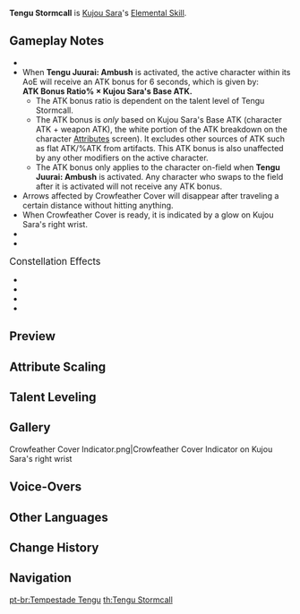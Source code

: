 {{Talent Infobox
|image         = Talent Tengu Stormcall.png
|character     = Kujou Sara
|type          = Elemental Skill
|info          = Retreats rapidly with the speed of a tengu, summoning the protection of the Crowfeather.<br />Gains Crowfeather Cover for 18s, and when Kujou Sara fires a fully-charged Aimed Shot, Crowfeather Cover will be consumed, and will leave a Crowfeather at the target location.<br />Crowfeathers will trigger Tengu Juurai: Ambush after a short time, dealing {{Color|Electro DMG}} and granting the active character within its [[AoE]] an ATK Bonus based on Kujou Sara's Base ATK.<br /><br />The ATK Bonuses from different Tengu Juurai will not stack, and their effects and duration will be determined by the last Tengu Juurai to take effect.
|energyGen     = This skill generates '''3''' elemental particles when Tengu Juurai: Ambush hits at least 1 target.
|particles     = 3
|CD            = 10s
|duration      = 18s
|attr1         = Tengu Juurai: Ambush DMG
|value1        = 125.8–267.2%
|attr2         = ATK Bonus Ratio
|value2        = 43–91.2%
|attr3         = ATK Bonus Duration
|value3        = 6s
|utility1      = AoE
|utility2      = Party ATK Increase
|utility3      = ATK Increase
|scale_att1    = Base ATK
|scale_att2    = ATK
}}
{{Description|The tengu race have never lacked for exceptional talents who have received an Electro Vision. It's just that they often habitually chant praises to the Electro Archon while manipulating Electro. The chants go something like this<br />"Show forth your might, O praiseworthy Narukami, and grant this supplicant your thunderous might! Sowaka!"}}
'''Tengu Stormcall''' is [[Kujou Sara]]'s [[Elemental Skill]].

==Gameplay Notes==
*{{TalentNote|particles|Tengu Juurai: Ambush|3}}
*When '''Tengu Juurai: Ambush''' is activated, the active character within its AoE will receive an ATK bonus for 6 seconds, which is given by:<br />'''ATK Bonus Ratio% × Kujou Sara's Base ATK.'''
**The ATK bonus ratio is dependent on the talent level of Tengu Stormcall.
**The ATK bonus is ''only'' based on Kujou Sara's Base ATK (character ATK + weapon ATK), the white portion of the ATK breakdown on the character [[Attributes]] screen). It excludes other sources of ATK such as flat ATK/%ATK from artifacts. This ATK bonus is also unaffected by any other modifiers on the active character.
**The ATK bonus only applies to the character on-field when '''Tengu Juurai: Ambush''' is activated. Any character who swaps to the field after it is activated will not receive any ATK bonus.
*Arrows affected by Crowfeather Cover will disappear after traveling a certain distance without hitting anything.
*When Crowfeather Cover is ready, it is indicated by a glow on Kujou Sara's right wrist.
*{{TalentNote|character=Kujou Sara|talent=Tengu Stormcall|ascension|1|Immovable Will}}
*{{TalentNote|character=Kujou Sara|talent=Tengu Stormcall|ascension|2|Decorum}}

;<big>Constellation Effects</big>
*{{TalentNote|constellation|1|Crow's Eye}}
*{{TalentNote|constellation|2|Dark Wings}}
*{{TalentNote|constellation|5|Spellsinger}}
*{{TalentNote|constellation|6|Sin of Pride}}

==Preview==
{{Preview
|file1    = Tengu Stormcall Preview
|caption1 = Press

|file2    = Tengu Stormcall Crowfeather Cover Preview
|caption2 = Crowfeather Cover to Tengu Juurai: Ambush
}}

==Attribute Scaling==
{{Talent Scaling
|talentType=Elemental Skill
|levels=14
|order=tengujuuraiambushdmg,atkbonusratio,atkbonusduration,duration,cd
|titles=Tengu Juurai: Ambush DMG (%),ATK Bonus Ratio (%),ATK Bonus Duration,Duration,CD
|tengujuuraiambushdmg_1=125.8
|tengujuuraiambushdmg_2=135.2
|tengujuuraiambushdmg_3=144.6
|tengujuuraiambushdmg_4=157.2
|tengujuuraiambushdmg_5=166.6
|tengujuuraiambushdmg_6=176.1
|tengujuuraiambushdmg_7=188.6
|tengujuuraiambushdmg_8=201.2
|tengujuuraiambushdmg_9=213.7
|tengujuuraiambushdmg_10=226.3
|tengujuuraiambushdmg_11=238.9
|tengujuuraiambushdmg_12=251.5
|tengujuuraiambushdmg_13=267.2
|tengujuuraiambushdmg_14=283.0
|atkbonusratio_1=43
|atkbonusratio_2=46
|atkbonusratio_3=49
|atkbonusratio_4=54
|atkbonusratio_5=57
|atkbonusratio_6=60
|atkbonusratio_7=64.4
|atkbonusratio_8=69
|atkbonusratio_9=73.0
|atkbonusratio_10=77.3
|atkbonusratio_11=81.6
|atkbonusratio_12=85.9
|atkbonusratio_13=91.2
|atkbonusratio_14=97
|atkbonusduration=6s
|duration=18s
|cd=10s
}}

==Talent Leveling==
{{Talent Upgrade|Kujou Sara}}

==Gallery==
<gallery hideaddbutton="true" captionalign="center">
Crowfeather Cover Indicator.png|Crowfeather Cover Indicator on Kujou Sara's right wrist
</gallery>

==Voice-Overs==
{{Talent VO}}

==Other Languages==
{{Other Languages
|en      = Tengu Stormcall
|zhs     = 鸦羽天狗霆雷召咒
|zhs_rm  = Yāyǔ Tiāngǒu Tíngléi Zhào Zhòu
|zht     = 鴉羽天狗霆雷召咒
|zht_rm  = Yāyǔ Tiāngǒu Tíngléi Zhào Zhòu
|zh_tl   = Crowfeather Tengu Thunderbolt Conjuration Curse
|ja      = 烏天狗雷霆召呪
|ja_rm   = Karasutengu Raitei Shouju{{Assumed}}
|ja_tl   = Crow-Billed Tengu Thunder Callspell
|ko      = 까마귀 깃 텐구의 뇌정 소환
|ko_rm   = Kkamagwi Git Tengu-ui Noejeong Sohwan
|ko_tl   = Crow Feather Tengu's Thunder and Lightning Summon
|es      = Electroinvocación tengu
|es_tl   = Electro Summon Tengu
|fr      = Tempestrier tengu
|fr_tl   = Tengu Tempestrier
|fr_note = ''Tempestrier'' is a portmanteau made of '''''tempest'''e'' (old spelling of ''tempête'' "tempest") and {{w|Destrier|''de'''strier'''''}}. It is also used in the [[Wings of the Stormstrider]]'s French name.
|ru      = Призыв грозы тэнгу
|ru_tl   = 
|th      = Tengu Stormcall
|vi      = Bão Sét Tengu
|vi_tl   = 
|de      = Tengu-Sturmbeschwörung
|de_tl   = Tengu Storm Summoning
|id      = Tengu Stormcall
|pt      = Tempestade Tengu
|pt_tl   = Tengu Storm
}}

==Change History==
{{Change History|2.1}}
<!--
==References==
{{Reflist}}-->

==Navigation==
{{Talent Navbox|Kujou Sara}}
[[pt-br:Tempestade Tengu]]
[[th:Tengu Stormcall]]